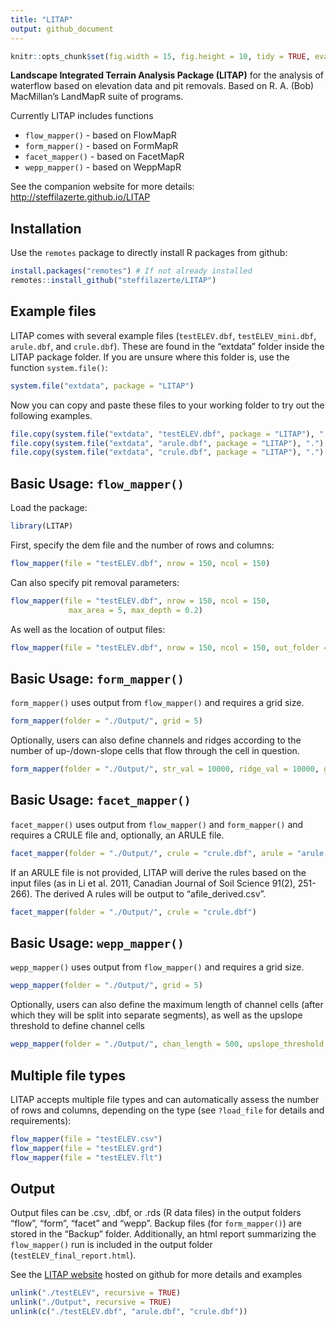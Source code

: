 ```yaml
---
title: "LITAP"
output: github_document
---
```


```r
knitr::opts_chunk$set(fig.width = 15, fig.height = 10, tidy = TRUE, eval = TRUE)
```

__Landscape Integrated Terrain Analysis Package (LITAP)__ for the analysis of 
waterflow based on elevation data and pit removals. Based on R. A. (Bob) 
MacMillan's LandMapR suite of programs.

Currently LITAP includes functions

- `flow_mapper()` - based on FlowMapR
- `form_mapper()` - based on FormMapR
- `facet_mapper()` - based on FacetMapR
- `wepp_mapper()` - based on WeppMapR

See the companion website for more details: <http://steffilazerte.github.io/LITAP>

## Installation

Use the `remotes` package to directly install R packages from github:

```r
install.packages("remotes") # If not already installed
remotes::install_github("steffilazerte/LITAP") 
```

## Example files

LITAP comes with several example files (`testELEV.dbf`, `testELEV_mini.dbf`,
`arule.dbf`, and `crule.dbf`). These are found in the "extdata" folder inside
the LITAP package folder. If you are unsure where this folder is, use the
function `system.file()`:

```r
system.file("extdata", package = "LITAP")
```

Now you can copy and paste these files to your working folder to try out the following examples.

```r
file.copy(system.file("extdata", "testELEV.dbf", package = "LITAP"), ".")
file.copy(system.file("extdata", "arule.dbf", package = "LITAP"), ".")
file.copy(system.file("extdata", "crule.dbf", package = "LITAP"), ".")
```

## Basic Usage: `flow_mapper()`

Load the package:
```r
library(LITAP)
```

First, specify the dem file and the number of rows and columns:

```r
flow_mapper(file = "testELEV.dbf", nrow = 150, ncol = 150)
```

Can also specify pit removal parameters:

```r
flow_mapper(file = "testELEV.dbf", nrow = 150, ncol = 150, 
             max_area = 5, max_depth = 0.2)
```

As well as the location of output files:
```r
flow_mapper(file = "testELEV.dbf", nrow = 150, ncol = 150, out_folder = "./Output/")
```

## Basic Usage: `form_mapper()`

`form_mapper()` uses output from `flow_mapper()` and requires a grid size.

```r
form_mapper(folder = "./Output/", grid = 5)
```

Optionally, users can also define channels and ridges according to the number of up-/down-slope cells that flow through the cell in question.

```r
form_mapper(folder = "./Output/", str_val = 10000, ridge_val = 10000, grid = 5)
```

## Basic Usage: `facet_mapper()`

`facet_mapper()` uses output from `flow_mapper()` and `form_mapper()` and requires a CRULE file
and, optionally, an ARULE file.

```r
facet_mapper(folder = "./Output/", crule = "crule.dbf", arule = "arule.dbf")
```

If an ARULE file is not provided, LITAP will derive the rules based on the input 
files (as in Li et al. 2011, Canadian Journal of Soil Science 91(2), 251-266). 
The derived A rules will be output to "afile_derived.csv".

```r
facet_mapper(folder = "./Output/", crule = "crule.dbf")
```

## Basic Usage: `wepp_mapper()`

`wepp_mapper()` uses output from `flow_mapper()` and requires a grid size.

```r
wepp_mapper(folder = "./Output/", grid = 5)
```

Optionally, users can also define the maximum length of channel cells 
(after which they will be split into separate segments), as well as the 
upslope threshold to define channel cells 

```r
wepp_mapper(folder = "./Output/", chan_length = 500, upslope_threshold = 500, grid = 5)
```

## Multiple file types

LITAP accepts multiple file types and can automatically assess the number of rows and columns, depending on the type (see `?load_file` for details and requirements):

```r
flow_mapper(file = "testELEV.csv")
flow_mapper(file = "testELEV.grd")
flow_mapper(file = "testELEV.flt")
```

## Output

Output files can be .csv, .dbf, or .rds (R data files) in the output folders "flow", "form", "facet" and "wepp". Backup files (for `form_mapper()`) are stored in the "Backup" folder. Additionally, an html report summarizing the `flow_mapper()` run is included in the output folder (`testELEV_final_report.html`).

See the [LITAP website](http://steffilazerte.github.io/LITAP/) hosted on github for more details and examples

```r
unlink("./testELEV", recursive = TRUE)
unlink("./Output", recursive = TRUE)
unlink(c("./testELEV.dbf", "arule.dbf", "crule.dbf"))
```
